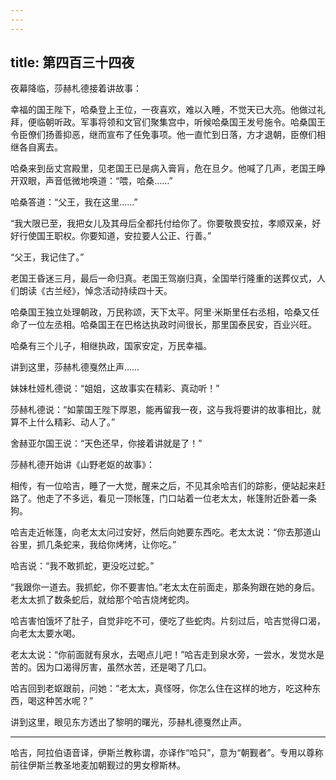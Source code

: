 ```yaml
---
---
---
```

title: 第四百三十四夜
---






夜幕降临，莎赫札德接着讲故事：





幸福的国王陛下，哈桑登上王位，一夜喜欢，难以入睡，不觉天已大亮。他做过礼拜，便临朝听政。军事将领和文官们聚集宫中，听候哈桑国王发号施令。哈桑国王令臣僚们扬善抑恶，继而宣布了任免事项。他一直忙到日落，方才退朝，臣僚们相继各自离去。

哈桑来到岳丈宫殿里，见老国王已是病入膏肓，危在旦夕。他喊了几声，老国王睁开双眼，声音低微地唤道：“喂，哈桑……”

哈桑答道：“父王，我在这里……”

“我大限已至，我把女儿及其母后全都托付给你了。你要敬畏安拉，孝顺双亲，好好行使国王职权。你要知道，安拉要人公正、行善。”

“父王，我记住了。”

老国王昏迷三月，最后一命归真。老国王驾崩归真，全国举行隆重的送葬仪式，人们朗读《古兰经》，悼念活动持续四十天。

哈桑国王独立处理朝政，万民称颂，天下太平。阿里·米斯里任右丞相，哈桑又任命了一位左丞相。哈桑国王在巴格达执政时间很长，那里国泰民安，百业兴旺。

哈桑有三个儿子，相继执政，国家安定，万民幸福。





讲到这里，莎赫札德戛然止声……





妹妹杜娅札德说：“姐姐，这故事实在精彩、真动听！”

莎赫札德说：“如蒙国王陛下厚恩，能再留我一夜，这与我将要讲的故事相比，就算不上什么精彩、动人了。”

舍赫亚尔国王说：“天色还早，你接着讲就是了！”





莎赫札德开始讲《山野老妪的故事》：

相传，有一位哈吉，睡了一大觉，醒来之后，不见其余哈吉们的踪影，便站起来赶路了。他走了不多远，看见一顶帐篷，门口站着一位老太太，帐篷附近卧着一条狗。

哈吉走近帐篷，向老太太问过安好，然后向她要东西吃。老太太说：“你去那道山谷里，抓几条蛇来，我给你烤烤，让你吃。”

哈吉说：“我不敢抓蛇，更没吃过蛇。”

“我跟你一道去。我抓蛇，你不要害怕。”老太太在前面走，那条狗跟在她的身后。老太太抓了数条蛇后，就给那个哈吉烧烤蛇肉。

哈吉害怕饿坏了肚子，自觉非吃不可，便吃了些蛇肉。片刻过后，哈吉觉得口渴，向老太太要水喝。

老太太说：“你前面就有泉水，去喝点儿吧！”哈吉走到泉水旁，一尝水，发觉水是苦的。因为口渴得厉害，虽然水苦，还是喝了几口。

哈吉回到老妪跟前，问她：“老太太，真怪呀，你怎么住在这样的地方，吃这种东西，喝这种苦水呢？”





讲到这里，眼见东方透出了黎明的曙光，莎赫札德戛然止声。



***





哈吉，阿拉伯语音译，伊斯兰教称谓，亦译作“哈只”，意为“朝觐者”。专用以尊称前往伊斯兰教圣地麦加朝觐过的男女穆斯林。​​​